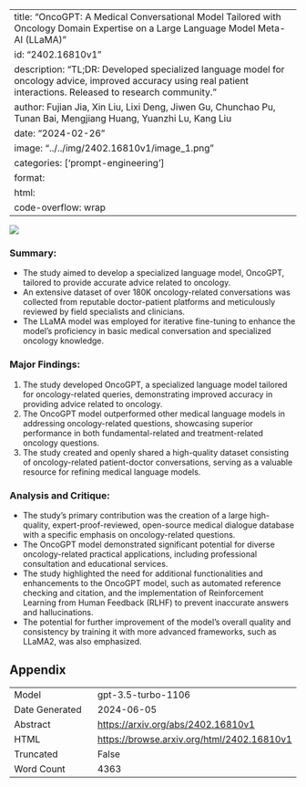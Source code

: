 
---
title: "OncoGPT: A Medical Conversational Model Tailored with Oncology Domain Expertise on a Large Language Model Meta-AI (LLaMA)"
id: "2402.16810v1"
description: "TL;DR: Developed specialized language model for oncology advice, improved accuracy using real patient interactions. Released to research community."
author: Fujian Jia, Xin Liu, Lixi Deng, Jiwen Gu, Chunchao Pu, Tunan Bai, Mengjiang Huang, Yuanzhi Lu, Kang Liu
date: "2024-02-26"
image: "../../img/2402.16810v1/image_1.png"
categories: ['prompt-engineering']
format:
  html:
    code-overflow: wrap
---

![](../../img/2402.16810v1/image_1.png)

### **Summary:**
- The study aimed to develop a specialized language model, OncoGPT, tailored to provide accurate advice related to oncology.
- An extensive dataset of over 180K oncology-related conversations was collected from reputable doctor-patient platforms and meticulously reviewed by field specialists and clinicians.
- The LLaMA model was employed for iterative fine-tuning to enhance the model's proficiency in basic medical conversation and specialized oncology knowledge.

### **Major Findings:**
1. The study developed OncoGPT, a specialized language model tailored for oncology-related queries, demonstrating improved accuracy in providing advice related to oncology.
2. The OncoGPT model outperformed other medical language models in addressing oncology-related questions, showcasing superior performance in both fundamental-related and treatment-related oncology questions.
3. The study created and openly shared a high-quality dataset consisting of oncology-related patient-doctor conversations, serving as a valuable resource for refining medical language models.

### **Analysis and Critique:**
- The study's primary contribution was the creation of a large high-quality, expert-proof-reviewed, open-source medical dialogue database with a specific emphasis on oncology-related questions.
- The OncoGPT model demonstrated significant potential for diverse oncology-related practical applications, including professional consultation and educational services.
- The study highlighted the need for additional functionalities and enhancements to the OncoGPT model, such as automated reference checking and citation, and the implementation of Reinforcement Learning from Human Feedback (RLHF) to prevent inaccurate answers and hallucinations.
- The potential for further improvement of the model's overall quality and consistency by training it with more advanced frameworks, such as LLaMA2, was also emphasized.

## Appendix

|          |          |
|----------|----------|
| Model     | gpt-3.5-turbo-1106       |
| Date Generated     | 2024-06-05       |
| Abstract | [https://arxiv.org/abs/2402.16810v1](https://arxiv.org/abs/2402.16810v1)        |
| HTML     | [https://browse.arxiv.org/html/2402.16810v1](https://browse.arxiv.org/html/2402.16810v1)       |
| Truncated       | False       |
| Word Count       | 4363       |